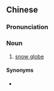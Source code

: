 ==Chinese==
{{zh-forms|type=21}}

===Pronunciation===
{{zh-pron
|m=xuěhuāqiú
|cat=n
}}

===Noun===
{{zh-noun}}

# [[snow globe]]

====Synonyms====
* {{zh-l|雪景球}}

{{zh-cat|Toys}}